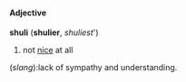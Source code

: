 ==== Adjective ====
'''shuli''' ('''shulier''', ''shuliest''')

# not [[nice]] at all
(''slang''):lack of sympathy and understanding.